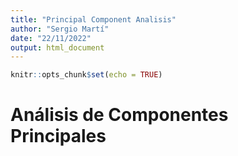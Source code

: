 ```yaml
---
title: "Principal Component Analisis"
author: "Sergio Martí"
date: "22/11/2022"
output: html_document
---
```


```r
knitr::opts_chunk$set(echo = TRUE)
```

# Análisis de Componentes Principales



